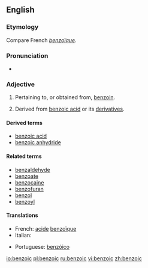 ==English==

===Etymology===
Compare French ''[[benzoïque]]''.

===Pronunciation===
*{{audio|en-us-benzoic.ogg|Audio (US)}}

===Adjective===
{{en-adj|-}}

# Pertaining to, or obtained from, [[benzoin]].
# {{organic chemistry}} Derived from [[benzoic acid]] or its [[derivative]]s.

====Derived terms====
*[[benzoic acid]]
*[[benzoic anhydride]]

====Related terms====
*[[benzaldehyde]]
*[[benzoate]]
*[[benzocaine]]
*[[benzofuran]]
*[[benzol]]
*[[benzoyl]]

====Translations====
{{trans-top|benzoic}}
*French: [[acide]] [[benzoïque]] {{m}}
*Italian: {{t:it|benzoico}}
{{trans-mid}}
*Portuguese: [[benzóico]]
{{trans-bottom}}

[[io:benzoic]]
[[pl:benzoic]]
[[ru:benzoic]]
[[vi:benzoic]]
[[zh:benzoic]]
